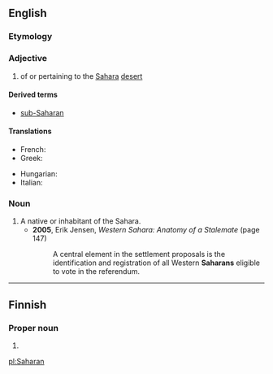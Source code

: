 ==English==

===Etymology===
{{suffix|Sahara|an|lang=en}}

===Adjective===
{{en-adj}}

# of or pertaining to the [[Sahara]] [[desert]]

====Derived terms====
* [[sub-Saharan]]

====Translations====
{{trans-top|related to the Sahara desert}}
* French: {{t+|fr|saharien|m}}
* Greek: {{t|el|σαχάριος|m|tr=sachários|sc=Grek}}
{{trans-mid}}
* Hungarian: {{t|hu|szaharai}}
* Italian: {{t|it|sahariano}}
{{trans-bottom}}

===Noun===
{{en-noun}}

# A native or inhabitant of the Sahara.
#* '''2005''', Erik Jensen, ''Western Sahara: Anatomy of a Stalemate'' (page 147)
#*: A central element in the settlement proposals is the identification and registration of all Western '''Saharans''' eligible to vote in the referendum.

----

==Finnish==

===Proper noun===
{{head|fi}}

# {{fi-form of|type=proper noun|case=genitive|pl=singular|Sahara}}

[[pl:Saharan]]